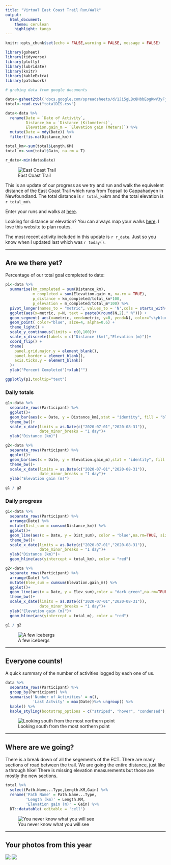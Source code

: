 ```yaml
---
title: "Virtual East Coast Trail Run/Walk"
output:
  html_document:
    theme: cerulean
    highlight: tango
---
```


```r
knitr::opts_chunk$set(echo = FALSE,warning = FALSE, message = FALSE)

library(gsheet)
library(tidyverse)
library(plotly)
library(lubridate)
library(knitr)
library(kableExtra)
library(patchwork)
```

```r
# grabing data from google documents

data<-gsheet2tbl('docs.google.com/spreadsheets/d/1Ji5gLBc8HbbEogKwV3yFj9MWn80Kw9jpFnMKsGzc-Jo')
total<-read.csv("totalDIS.csv")

data<-data %>% 
  rename(Date = `Date of Activity`,
         Distance_km = `Distance (Kilometers)`,
         Elevation.gain_m = `Elevation gain (Meters)`) %>% 
  mutate(Date = mdy(Date)) %>% 
  filter(!is.na(Distance_km))

total_km<-sum(total$Length.KM)
total_m<-sum(total$Gain, na.rm = T)

r_date<-min(data$Date)
```
![East Coast Trail](Photos/Coast_2019.jpg)

This is an update of our progress as we try and run and walk the equivelent distance of the East Coast Trail which runs from Topsail to Cappahadyen in Newfoundland. The total distance is `r total_km`km and the total elevation is `r total_m`m.

Enter your runs and walks at [here](https://forms.gle/tNduBU5ztHg4K8uG7).

Looking for distance or elevation? You can always map your walks [here](https://onthegomap.com/#/create). I love this website to plan routes.

The most recent activity included in this update is `r r_date`. Just so you know when I updated last which was `r today()`.

***

## Are we there yet?

Percentage of our total goal completed to date:

```r
p1<-data %>% 
  summarise(km_completed = sum(Distance_km),
            m_completed = sum(Elevation.gain_m, na.rm = TRUE),
            p_distance = km_completed/total_km*100,
            p_elevation = m_completed/total_m*100) %>% 
  pivot_longer(names_to = "metric", values_to = 'N',cols = starts_with("p_")) %>% 
  ggplot(aes(x=metric, y=N, text = paste0(round(N,2)," %"))) +
  geom_segment( aes(x=metric, xend=metric, y=0, yend=N), color="skyblue") +
  geom_point( color="blue", size=4, alpha=0.6) +
  theme_light() +
  scale_y_continuous(limits = c(0,100))+
  scale_x_discrete(labels = c("Distance (km)","Elevation (m)"))+
  coord_flip() +
  theme(
    panel.grid.major.y = element_blank(),
    panel.border = element_blank(),
    axis.ticks.y = element_blank()
  )+
  ylab("Percent Completed")+xlab("")

ggplotly(p1,tooltip="text")
```
### Daily totals
```r
g1<-data %>% 
  separate_rows(Participant) %>% 
  ggplot()+
  geom_bar(aes(x = Date, y = Distance_km),stat = "identity", fill = "blue",na.rm=TRUE)+
  theme_bw()+
  scale_x_date(limits = as.Date(c("2020-07-01","2020-08-31")),
               date_minor_breaks = "1 day")+
  ylab("Distance (km)")

g2<-data %>% 
  separate_rows(Participant) %>% 
  ggplot()+
  geom_bar(aes(x = Date, y = Elevation.gain_m),stat = "identity", fill = "dark green",na.rm=TRUE)+
  theme_bw()+
  scale_x_date(limits = as.Date(c("2020-07-01","2020-08-31")),
               date_minor_breaks = "1 day")+
  ylab("Elevation gain (m)")

g1 / g2
```
### Daily progress
```r
g1<-data %>% 
  separate_rows(Participant) %>% 
  arrange(Date) %>% 
  mutate(Dist_sum = cumsum(Distance_km)) %>% 
  ggplot()+
  geom_line(aes(x = Date, y = Dist_sum), color = "blue",na.rm=TRUE, size = 2)+
  theme_bw()+
  scale_x_date(limits = as.Date(c("2020-07-01","2020-08-31")),
               date_minor_breaks = "1 day")+
  ylab("Distance (km)")+
  geom_hline(aes(yintercept = total_km), color = "red")

g2<-data %>% 
  separate_rows(Participant) %>% 
  arrange(Date) %>% 
  mutate(Elev_sum = cumsum(Elevation.gain_m)) %>% 
  ggplot()+
  geom_line(aes(x = Date, y = Elev_sum),color = "dark green",na.rm=TRUE, size = 2)+
  theme_bw()+
  scale_x_date(limits = as.Date(c("2020-07-01","2020-08-31")),
               date_minor_breaks = "1 day")+
  ylab("Elevation gain (m)")+
  geom_hline(aes(yintercept = total_m), color = "red")

g1 / g2
```

![A few icebergs](Photos/Iceberg_2019.jpg)

***
## Everyone counts!

A quick summary of the number of activities logged by each one of us.

```r
data %>% 
  separate_rows(Participant) %>% 
  group_by(Participant) %>% 
  summarise('Number of Activities' = n(),
            'Last Actvity' = max(Date))%>% ungroup() %>% 
  kable() %>%
  kable_styling(bootstrap_options = c("striped", "hover", "condensed"), full_width = FALSE)
```

![Looking south from the most northern point](Photos/CF_2019.jpg)

***

## Where are we going?

There is a break down of all the segements of the ECT. There are many sections of road between the trail. We are going the entire distance, just like a through hike! There is missing elevation measurements but those are mostly the new sections.

```r
total %>%
  select(Path.Name...Type,Length.KM,Gain) %>% 
  rename('Path Name' = Path.Name...Type,
         'Length (km)' = Length.KM,
         'Elevation gain (m)' = Gain) %>% 
  DT::datatable( editable = 'cell')
```

![You never know what you will see](Photos/Cows_2019.jpg)

***

## Your photos from this year

![](Photos/IMG_20200710_154312 - Karen Clark.jpg) 
![](Photos/IMG_20200710_154358 - Karen Clark.jpg)

